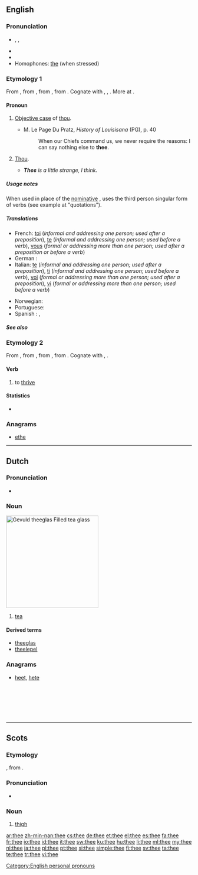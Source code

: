 {{wikipedia}}
==English==

===Pronunciation===
* {{enPR|''th''ē}}, {{IPA|/ðiː/}}, {{SAMPA|/Di:/}}
* {{audio|en-us-thee.ogg|Audio (US)}}
* {{rhymes|iː}}
* Homophones: [[the]] (when stressed)

===Etymology 1===
From {{etyl|enm}}, from {{etyl|ang}} {{term|þe|þē|thee|pos=originally dative, but later also accusative|lang=enm}}, from {{proto|Germanic|þiz|thee|lang=en}}, from {{proto|Indo-European|te-|second person singular pronoun|lang=en}}. Cognate with {{etyl|nds|-}} {{term|di||thee|lang=nds}}, {{etyl|de|-}} {{term|dir||thee|pos=dative pron.|lang=de}}, {{etyl|is|-}} {{term|þér||thee|lang=is}}. More at {{l|en|thou}}.

====Pronoun====
{{en-pron|desc=second person singular, objective case|nominative|thou|reflexive|theeself}}

# {{archaic|literary}} {{grammar}} [[objective case|Objective case]] of [[thou]].
#* M. Le Page Du Pratz, ''History of Louisisana'' (PG), p. 40
#*: When our Chiefs command us, we never require the reasons: I can say nothing else to '''thee'''.
# {{context|Quaker|regcat=Quaker}} {{context|Amish|regcat=Amish}} {{context|Pennsylvania Dutch|regcat=Pennsylvania Dutch}} [[thou|Thou]].
#*'''''Thee''' is a little strange, I think.''

=====Usage notes=====
When used in place of the [[nominative case|nominative]] {{term|thou}}, {{term|thee}} uses the third person singular form of verbs (see example at "quotations").

=====Translations=====
{{trans-top|Objective case of &lsquo;thou&rsquo;}}
<!-- Grammar details like the ones below belong in the foreign entries, not English translation tables. -->
* French: [[toi]] (''informal and addressing one person; used after a preposition''), [[te]] (''informal and addressing one person; used before a verb''), [[vous]] (''formal or addressing more than one person; used after a preposition or before a verb'')
*German : {{t+|de|dich}}
* Italian: [[te]] (''informal and addressing one person; used after a preposition''), [[ti]] (''informal and addressing one person; used before a verb''), [[voi]] (''formal or addressing more than one person; used after a preposition''), [[vi]] (''formal or addressing more than one person; used before a verb'')
{{trans-mid}}
* Norwegian: {{t+|no|deg}}
* Portuguese: {{t+|pt|tu}}
*Spanish : {{t+|es|te}}, {{t+|es|ti}}
{{trans-bottom}}
{{trans-see|thou}}

=====See also=====
{{English personal pronouns}}

===Etymology 2===
From {{etyl|enm}} {{term|theen||to increase, prosper, flourish|lang=enm}}, from {{etyl|ang}} {{term|þeon|þēon|to thrive, prosper, flourish, grow|lang=ang}}, from {{proto|Germanic|þinhanan|to thrive, succeed|lang=en}}, from {{proto|Indo-European|tenk-||tenkh-|to succeed, turn out well|lang=en}}. Cognate with {{nl}} {{term|gedijen||to flourish|lang=nl}}, {{de}} {{term|gedeihen||to thrive|lang=de}}.

====Verb====
{{en-verb|thees|theeing|theed}}

# {{archaic|literary}} to [[thrive]]

====Statistics====
* {{rank|case|fact|known|315|thee|hope|er|children}}

===Anagrams===
* [[ethe#English|ethe]]

[[Category:English personal pronouns]]

----

==Dutch==
{{wikipedia|lang=nl}}

===Pronunciation===
* {{IPA|/teː/|lang=nl}}

===Noun===
[[Image:Kopje thee.jpg|thumb|250px|''Gevuld <b>thee</b>glas''<br>Filled <b>tea</b> glass]]
{{nl-noun|g=m|theeën|theetje}}

# [[tea]]

====Derived terms====
* [[theeglas]]
* [[theelepel]]

===Anagrams===
* [[heet]], [[hete]]
<br>
<br>
<br>
<br>
<br>

----

==Scots==

===Etymology===
{{etyl|ang|sco}} {{term|þeoh|þēoh}}, from {{proto|Germanic|þeuhan|lang=sco}}.

===Pronunciation===
* {{IPA|/θiː/|lang=sco}}

===Noun===
{{sco-noun}}

# [[thigh]]

[[ar:thee]]
[[zh-min-nan:thee]]
[[cs:thee]]
[[de:thee]]
[[et:thee]]
[[el:thee]]
[[es:thee]]
[[fa:thee]]
[[fr:thee]]
[[io:thee]]
[[id:thee]]
[[it:thee]]
[[sw:thee]]
[[ku:thee]]
[[hu:thee]]
[[li:thee]]
[[ml:thee]]
[[my:thee]]
[[nl:thee]]
[[ja:thee]]
[[pl:thee]]
[[pt:thee]]
[[si:thee]]
[[simple:thee]]
[[fi:thee]]
[[sv:thee]]
[[ta:thee]]
[[te:thee]]
[[tr:thee]]
[[vi:thee]]